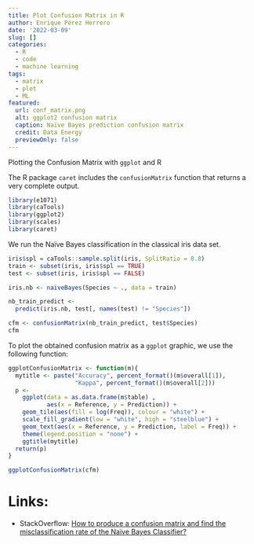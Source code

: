 ```yaml
---
title: Plot Confusion Matrix in R
author: Enrique Pérez Herrero
date: '2022-03-09'
slug: []
categories:
  - R
  - code
  - machine learning
tags:
  - matrix
  - plot
  - ML
featured:
  url: conf_matrix.png
  alt: ggplot2 confusion matrix
  caption: Naïve Bayes prediction confusion matrix
  credit: Data Energy
  previewOnly: false
---
```


Plotting the Confusion Matrix with `ggplot` and R

<!--more-->

The R package `caret` includes the `confusionMatrix` function that returns a very complete output.

```r
library(e1071)
library(caTools)
library(ggplot2)
library(scales)
library(caret)
```

We run the Naïve Bayes classification in the classical iris data set.

```r
iris$spl = caTools::sample.split(iris, SplitRatio = 0.8)
train <- subset(iris, iris$spl == TRUE)
test <- subset(iris, iris$spl == FALSE)

iris.nb <- naiveBayes(Species ~ ., data = train)

nb_train_predict <-
  predict(iris.nb, test[, names(test) != "Species"])

cfm <- confusionMatrix(nb_train_predict, test$Species)
cfm
```

To plot the obtained confusion matrix as a `ggplot` graphic, we use the following function:

```r
ggplotConfusionMatrix <- function(m){
  mytitle <- paste("Accuracy", percent_format()(m$overall[1]),
                   "Kappa", percent_format()(m$overall[2]))
  p <-
    ggplot(data = as.data.frame(m$table) ,
           aes(x = Reference, y = Prediction)) +
    geom_tile(aes(fill = log(Freq)), colour = "white") +
    scale_fill_gradient(low = "white", high = "steelblue") +
    geom_text(aes(x = Reference, y = Prediction, label = Freq)) +
    theme(legend.position = "none") +
    ggtitle(mytitle)
  return(p)
}
```

```r
ggplotConfusionMatrix(cfm)
```


# Links:

* StackOverflow: [How to produce a confusion matrix and find the misclassification rate of the Naïve Bayes Classifier?](https://stackoverflow.com/questions/46063234/how-to-produce-a-confusion-matrix-and-find-the-misclassification-rate-of-the-na%c3%af/46063613#46063613)

